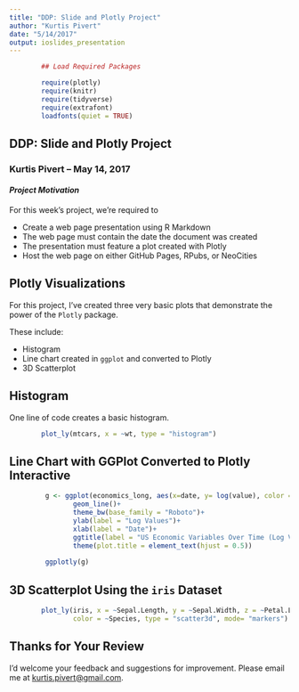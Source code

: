 ```yaml
---
title: "DDP: Slide and Plotly Project"
author: "Kurtis Pivert"
date: "5/14/2017"
output: ioslides_presentation
---
```


```r

        ## Load Required Packages

        require(plotly)
        require(knitr)
        require(tidyverse)
        require(extrafont)
        loadfonts(quiet = TRUE)        

```

## DDP: Slide and Plotly Project

### **Kurtis Pivert -- May 14, 2017**
#### *Project Motivation*

For this week's project, we're required to 

- Create a web page presentation using R Markdown 
- The web page must contain the date the document was created 
- The presentation must feature a plot created with Plotly
- Host the web page on either GitHub Pages, RPubs, or NeoCities

## Plotly Visualizations

For this project, I've created three very basic plots that demonstrate the power of
the `Plotly` package. 

These include:

- Histogram
- Line chart created in `ggplot` and converted to Plotly
- 3D Scatterplot

## Histogram
One line of code creates a basic histogram. 

```r
        plot_ly(mtcars, x = ~wt, type = "histogram")
```

## Line Chart with GGPlot Converted to Plotly Interactive

```r
        
         g <- ggplot(economics_long, aes(x=date, y= log(value), color = variable))+
                geom_line()+
                theme_bw(base_family = "Roboto")+
                ylab(label = "Log Values")+
                xlab(label = "Date")+
                ggtitle(label = "US Economic Variables Over Time (Log Values)")+
                theme(plot.title = element_text(hjust = 0.5))
                
         ggplotly(g)

```


## 3D Scatterplot Using the `iris` Dataset

```r
        
        plot_ly(iris, x = ~Sepal.Length, y = ~Sepal.Width, z = ~Petal.Length, 
                color = ~Species, type = "scatter3d", mode= "markers")
```

## Thanks for Your Review

I'd welcome your feedback and suggestions for improvement. Please email me at 
[kurtis.pivert@gmail.com](mailto:kurtis.pivert@gmail.com).





